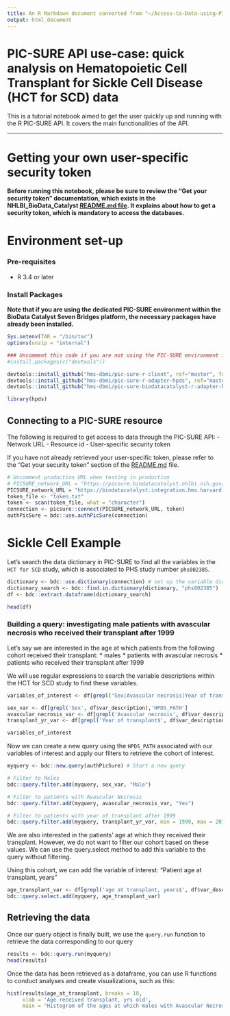 ```yaml
---
title: An R Markdown document converted from "~/Access-to-Data-using-PIC-SURE-API/NHLBI_BioData_Catalyst/R/6_Sickle_Cell.ipynb"
output: html_document
---
```


# PIC-SURE API use-case: quick analysis on Hematopoietic Cell Transplant for Sickle Cell Disease (HCT for SCD) data

This is a tutorial notebook aimed to get the user quickly up and running with the R PIC-SURE API. It covers the main functionalities of the API.

 -------   

# Getting your own user-specific security token

**Before running this notebook, please be sure to review the "Get your security token" documentation, which exists in the NHLBI_BioData_Catalyst [README.md file](https://github.com/hms-dbmi/Access-to-Data-using-PIC-SURE-API/tree/master/NHLBI_BioData_Catalyst#get-your-security-token). It explains about how to get a security token, which is mandatory to access the databases.**

# Environment set-up

### Pre-requisites
- R 3.4 or later

### Install Packages

**Note that if you are using the dedicated PIC-SURE environment within the BioData Catalyst Seven Bridges platform, the necessary packages have already been installed.**

```r
Sys.setenv(TAR = "/bin/tar")
options(unzip = "internal")
```

```r
### Uncomment this code if you are not using the PIC-SURE environment in Seven Bridges, or if you do not have all the necessary dependencies installed.
#install.packages(c("devtools"))
```

```r
devtools::install_github("hms-dbmi/pic-sure-r-client", ref="master", force=T, quiet=TRUE)
devtools::install_github("hms-dbmi/pic-sure-r-adapter-hpds", ref="master", force=T, quiet=TRUE)
devtools::install_github("hms-dbmi/pic-sure-biodatacatalyst-r-adapter-hpds", ref="new-search", force=T)

library(hpds)
```

## Connecting to a PIC-SURE resource

The following is required to get access to data through the PIC-SURE API: 
- Network URL
- Resource id
- User-specific security token

If you have not already retrieved your user-specific token, please refer to the "Get your security token" section of the [README.md](https://github.com/hms-dbmi/Access-to-Data-using-PIC-SURE-API/tree/master/NHLBI_BioData_Catalyst#get-your-security-token) file.

```r
# Uncomment production URL when testing in production
# PICSURE_network_URL = "https://picsure.biodatacatalyst.nhlbi.nih.gov/picsure"
PICSURE_network_URL = "https://biodatacatalyst.integration.hms.harvard.edu/picsure"
token_file <- "token.txt"
token <- scan(token_file, what = "character")
connection <- picsure::connect(PICSURE_network_URL, token)
authPicSure = bdc::use.authPicSure(connection)
```

# Sickle Cell Example

Let's search the data dictionary in PIC-SURE to find all the variables in the `HCT for SCD` study, which is associated to PHS study number `phs002385`. 

```r
dictionary <- bdc::use.dictionary(connection) # set up the variable dictionary
dictionary_search <- bdc::find.in.dictionary(dictionary, "phs002385")
df <- bdc::extract.dataframe(dictionary_search)
```

```r
head(df)
```

### Building a query: investigating male patients with avascular necrosis who received their transplant after 1999

Let's say we are interested in the age at which patients from the following cohort received their transplant:
* males
* patients with avascular necrosis
* patients who received their transplant after 1999

We will use regular expressions to search the variable descriptions within the HCT for SCD study to find these variables.

```r
variables_of_interest <- df[grepl('Sex|Avascular necrosis|Year of transplant$', df$var_description),]

sex_var <- df[grepl('Sex', df$var_description),'HPDS_PATH']
avascular_necrosis_var <- df[grepl('Avascular necrosis', df$var_description),'HPDS_PATH']
transplant_yr_var <- df[grepl('Year of transplant$', df$var_description),'HPDS_PATH']

variables_of_interest
```

Now we can create a new query using the `HPDS_PATH` associated with our variables of interest and apply our filters to retrieve the cohort of interest.

```r
myquery <- bdc::new.query(authPicSure) # Start a new query

# Filter to Males
bdc::query.filter.add(myquery, sex_var, "Male")

# Filter to patients with Avascular Necrosis
bdc::query.filter.add(myquery, avascular_necrosis_var, "Yes")

# Filter to patients with year of transplant after 1999
bdc::query.filter.add(myquery, transplant_yr_var, min = 1999, max = 2019)
```

We are also interested in the patients' age at which they received their transplant. However, we do not want to filter our cohort based on these values. We can use the query.select method to add this variable to the query without filtering.

Using this cohort, we can add the variable of interest: "Patient age at transplant, years"

```r
age_transplant_var <- df[grepl('age at transplant, years$', df$var_description),'HPDS_PATH']
bdc::query.select.add(myquery, age_transplant_var)
```

## Retrieving the data

Once our query object is finally built, we use the `query.run` function to retrieve the data corresponding to our query

```r
results <- bdc::query.run(myquery)
head(results)
```

Once the data has been retrieved as a dataframe, you can use R functions to conduct analyses and create visualizations, such as this:

```r
hist(results$age_at_transplant, breaks = 10, 
     xlab = 'Age received transplant, yrs old', 
     main = "Histogram of the ages at which males with Avascular Necrosis \nreceived their transplant in the HCT for SCD study")
```

